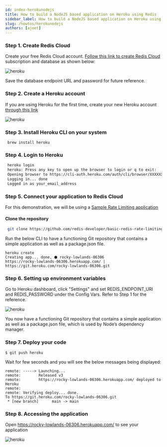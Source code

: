 ```yaml
---
id: index-herokunodejs
title: How to build a NodeJS based application on Heroku using Redis
sidebar_label: How to build a NodeJS based application on Heroku using Redis
slug: /howtos/herokunodejs
authors: [ajeet]
---
```



<Authors frontMatter={frontMatter} />

### Step 1. Create Redis Cloud

Create your free Redis Cloud account. [Follow this link to create Redis Cloud](https://redis.com/try-free) subscription and database as shown below:

![heroku](rediscloud.png)

Save the database endpoint URL and password for future reference.

### Step 2. Create a Heroku account

If you are using Heroku for the first time, create your new Heroku account [through this link](https://signup.heroku.com/login)

![heroku](create_heroku.png)

### Step 3. Install Heroku CLI on your system

```macos
 brew install heroku
```

### Step 4. Login to Heroku

```bash
 heroku login
 heroku: Press any key to open up the browser to login or q to exit:
 Opening browser to https://cli-auth.heroku.com/auth/cli/browser/XXXXXXXXXXA
 Logging in... done
 Logged in as your_email_address
```

### Step 5. Connect your application to Redis Cloud

For this demonstration, we will be using a [Sample Rate Limiting application](https://github.com/redis-developer/basic-rate-limiting-demo-nodejs)

#### Clone the repository

```bash
 git clone https://github.com/redis-developer/basic-redis-rate-limiting-demo-nodejs
```

Run the below CLI to have a functioning Git repository that contains a simple application as well as a package.json file.

```
heroku create
Creating app... done, ⬢ rocky-lowlands-06306
https://rocky-lowlands-06306.herokuapp.com/ | https://git.heroku.com/rocky-lowlands-06306.git
```

### Step 6. Setting up environment variables

Go to Heroku dashboard, click "Settings" and set REDIS_ENDPOINT_URI and REDIS_PASSWORD under the Config Vars.
Refer to Step 1 for the reference.

![heroku](heroku_app1_env.png)

You now have a functioning Git repository that contains a simple application as well as a package.json file, which is used by Node’s dependency manager.

### Step 7. Deploy your code

```
$ git push heroku
```

Wait for few seconds and you will see the below messages being displayed:

```
remote: -----> Launching...
remote:        Released v3
remote:        https://rocky-lowlands-06306.herokuapp.com/ deployed to Heroku
remote:
remote: Verifying deploy... done.
To https://git.heroku.com/rocky-lowlands-06306.git
 * [new branch]      main -> main

```

### Step 8. Accessing the application

Open https://rocky-lowlands-06306.herokuapp.com/ to see your application

![heroku](heroku_ratelimiter.png)
